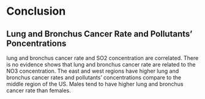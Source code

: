 # Conclusion
## Lung and Bronchus Cancer Rate and Pollutants' Poncentrations
lung and bronchus cancer rate and SO2 concentration are correlated. There is no evidence shows that lung and bronchus cancer rate are related to the NO3 concentration.
The east and west regions have higher lung and bronchus cancer rates and pollutants' concentrations compare to the middle region of the US.
Males tend to have higher lung and bronchus cancer rate than females.
